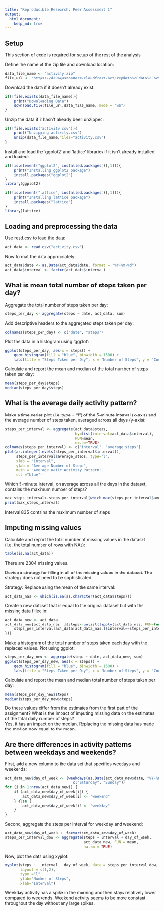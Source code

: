 ```yaml
---
title: "Reproducible Research: Peer Assessment 1"
output: 
  html_document:
    keep_md: true
---
```

## Setup
This section of code is required for setup of the rest of the analysis

Define the name of the zip file and download location:
```r
data_file_name <- "activity.zip"
file_url <- "https://d396qusza40orc.cloudfront.net/repdata%2Fdata%2Factivity.zip"
```

Download the data if it doesn't already exist:
```r
if(!file.exists(data_file_name)){
    print("Downloading Data")
    download.file(file_url,data_file_name, mode = "wb")
}
```

Unzip the data if it hasn't already been unzipped:
```r
if(!file.exists("activity.csv")){
    print("Unzipping activity.csv")
    unzip(data_file_name,files="activity.csv")
}
```

Install and load the 'ggplot2' and 'lattice' libraries if it isn't already 
installed and loaded:
```r
if(!is.element("ggplot2", installed.packages()[,1])){
    print("Installing ggplot2 package")
    install.packages("ggplot2")
}
library(ggplot2)

if(!is.element("lattice", installed.packages()[,1])){
    print("Installing lattice package")
    install.packages("lattice")
}
library(lattice)
```

## Loading and preprocessing the data
Use read.csv to load the data:
```r
act_data <- read.csv("activity.csv")
```

Now format the data appropriately:
```r
act_data$date <- as.Date(act_data$date, format = "%Y-%m-%d")
act_data$interval <- factor(act_data$interval)
```

## What is mean total number of steps taken per day?
Aggregate the total number of steps taken per day:
```r
steps_per_day <- aggregate(steps ~ date, act_data, sum)
```

Add descriptive headers to the aggregated steps taken per day:
```r
colnames(steps_per_day) <- c("date", "steps")
```

Plot the data in a histogram using 'ggplot':
```r
ggplot(steps_per_day, aes(x = steps)) + 
    geom_histogram(fill = "blue", binwidth = 1500) + 
    labs(title = "Steps Taken per Day", x = "Number of Steps", y = "Count")
```

Calculate and report the mean and median of the total number of steps taken per 
day:
```r
mean(steps_per_day$steps)
median(steps_per_day$steps)
```


## What is the average daily activity pattern?
Make a time series plot (i.e. type = "l") of the 5-minute interval (x-axis) 
and the average number of steps taken, averaged across all days (y-axis):
```r
steps_per_interval <- aggregate(act_data$steps, 
                                by=list(interval=act_data$interval), 
                                FUN=mean, 
                                na.rm=TRUE)
colnames(steps_per_interval) <- c("interval", "average_steps")
plot(as.integer(levels(steps_per_interval$interval)), 
     steps_per_interval$average_steps, type="l",
     xlab = "Interval", 
     ylab = "Average Number of Steps", 
     main = "Average Daily Activity Pattern",  
     col ="blue")
```

Which 5-minute interval, on average across all the days in the dataset, contains 
the maximum number of steps?
```r
max_steps_interval<-steps_per_interval[which.max(steps_per_interval$average_steps),]$interval
print(max_steps_interval)
```
Interval 835 contains the maximum number of steps

## Imputing missing values
Calculate and report the total number of missing values in the dataset (i.e. the 
total number of rows with NAs):
```r
table(is.na(act_data))
```
There are 2304 missing values.  

Devise a strategy for filling in all of the missing values in the dataset. 
The strategy does not need to be sophisticated.  

Strategy: Replace using the mean of the same interval:
```r
act_data_nas <- which(is.na(as.character(act_data$steps)))
```

Create a new dataset that is equal to the original dataset but with the missing 
data filled in:
```r
act_data_new <- act_data
act_data_new[act_data_nas, ]$steps<-unlist(lapply(act_data_nas, FUN=function(act_data_nas){
    steps_per_interval[act_data[act_data_nas,]$interval==steps_per_interval$interval,]$average_steps
}))
```

Make a histogram of the total number of steps taken each day with the replaced 
values. Plot using ggplot:
```r
steps_per_day_new <- aggregate(steps ~ date, act_data_new, sum)
ggplot(steps_per_day_new, aes(x = steps)) + 
    geom_histogram(fill = "blue", binwidth = 1500) + 
    labs(title = "Steps Taken per Day", x = "Number of Steps", y = "Count")
```

Calculate and report the mean and median total number of steps taken per day:
```r
mean(steps_per_day_new$steps)
median(steps_per_day_new$steps)
```

Do these values differ from the estimates from the first part of the assignment? 
What is the impact of imputing missing data on the estimates of the total daily 
number of steps?  
Yes, it has an impact on the median. Replacing the missing data has made the 
median now equal to the mean.

## Are there differences in activity patterns between weekdays and weekends?
First, add a new column to the data set that specifies weedays and weekends:
```r
act_data_new$day_of_week <- (weekdays(as.Date(act_data_new$date, "%Y-%m-%d")) %in% 
                               c("Saturday", "Sunday"))
for (i in 1:nrow(act_data_new)) {
    if (act_data_new$day_of_week[i]) {
        act_data_new$day_of_week[i] <- "weekend"
    } else {
        act_data_new$day_of_week[i] <- "weekday"
    }
}
```
Second, aggregate the steps per interval for weekday and weekend:
```r
act_data_new$day_of_week <- factor(act_data_new$day_of_week)
steps_per_interval_dow <- aggregate(steps ~ interval + day_of_week, 
                                    act_data_new, FUN = mean, 
                                    na.rm = TRUE)
```

Now, plot the data using xyplot:
```r
xyplot(steps ~  interval | day_of_week, data = steps_per_interval_dow, 
       layout = c(1,2), 
       type ="l", 
       ylab="Number of Steps",
       xlab="Interval")
```  
  
Weekday activity has a spike in the morning and then stays relatively lower 
compared to weekends.  Weekend activity seems to be more constant throughout the 
day without any large spikes.
